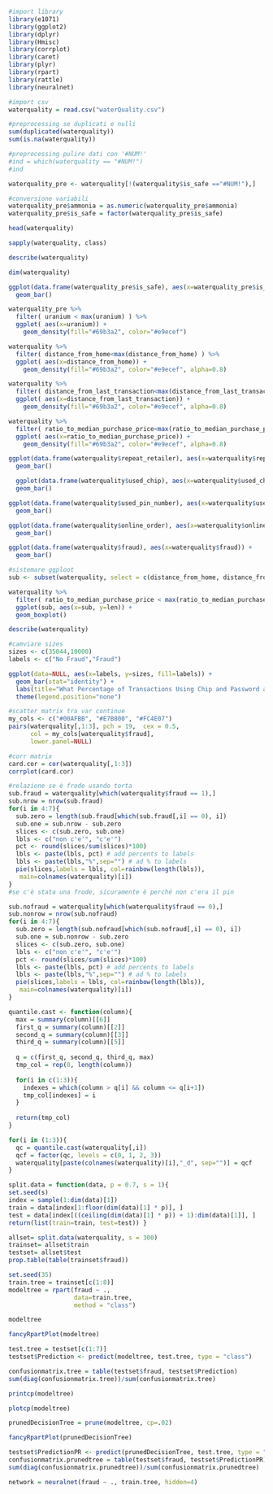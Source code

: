 ```r
#import library
library(e1071)
library(ggplot2)
library(dplyr)
library(Hmisc)
library(corrplot)
library(caret)
library(plyr)
library(rpart)
library(rattle)
library(neuralnet)
```

```r
#import csv
waterquality = read.csv("waterQuality.csv")
```

```r
#preprocessing se duplicati e nulli
sum(duplicated(waterquality))
sum(is.na(waterquality))
```

```r
#preprocessing pulire dati con '#NUM!'
#ind = which(waterquality == "#NUM!")
#ind
```

```r
 
waterquality_pre <- waterquality[!(waterquality$is_safe =="#NUM!"),]
```

```r
#conversione variabili
waterquality_pre$ammonia = as.numeric(waterquality_pre$ammonia)
waterquality_pre$is_safe = factor(waterquality_pre$is_safe)
```

```r
head(waterquality)
```

```r
sapply(waterquality, class)
```


```r
describe(waterquality)
```


```r
dim(waterquality)
```


```r
ggplot(data.frame(waterquality_pre$is_safe), aes(x=waterquality_pre$is_safe)) +
  geom_bar()
```
```r
waterquality_pre %>%
  filter( uranium < max(uranium) ) %>%
  ggplot( aes(x=uranium)) +
    geom_density(fill="#69b3a2", color="#e9ecef")
```



```r
waterquality %>%
  filter( distance_from_home<max(distance_from_home) ) %>%
  ggplot( aes(x=distance_from_home)) +
    geom_density(fill="#69b3a2", color="#e9ecef", alpha=0.8)
```

```r
waterquality %>%
  filter( distance_from_last_transaction<max(distance_from_last_transaction) ) %>%
  ggplot( aes(x=distance_from_last_transaction)) +
    geom_density(fill="#69b3a2", color="#e9ecef", alpha=0.8)
```

```r
waterquality %>%
  filter( ratio_to_median_purchase_price<max(ratio_to_median_purchase_price) ) %>%
  ggplot( aes(x=ratio_to_median_purchase_price)) +
    geom_density(fill="#69b3a2", color="#e9ecef", alpha=0.8)
```

```r
ggplot(data.frame(waterquality$repeat_retailer), aes(x=waterquality$repeat_retailer)) +
  geom_bar()
```

```r
  ggplot(data.frame(waterquality$used_chip), aes(x=waterquality$used_chip)) +
  geom_bar()
```

```r
ggplot(data.frame(waterquality$used_pin_number), aes(x=waterquality$used_pin_number)) +
  geom_bar()
```

```r
ggplot(data.frame(waterquality$online_order), aes(x=waterquality$online_order)) +
  geom_bar()
```

```r
ggplot(data.frame(waterquality$fraud), aes(x=waterquality$fraud)) +
  geom_bar()
```

```r
#sistemare ggploot
sub <- subset(waterquality, select = c(distance_from_home, distance_from_last_transaction, ratio_to_median_purchase_price))

waterquality %>%
  filter( ratio_to_median_purchase_price < max(ratio_to_median_purchase_price) ) %>%
  ggplot(sub, aes(x=sub, y=len)) + 
  geom_boxplot()
```

```r
describe(waterquality)
```

```r
#camviare sizes
sizes <- c(35044,10000)
labels <- c("No Fraud","Fraud")

ggplot(data=NULL, aes(x=labels, y=sizes, fill=labels)) +
  geom_bar(stat="identity") +
  labs(title="What Percentage of Transactions Using Chip and Password are Fraud Transactions?", fill="") +
  theme(legend.position="none")
```

```r
#scatter matrix tra var continue
my_cols <- c("#00AFBB", "#E7B800", "#FC4E07")  
pairs(waterquality[,1:3], pch = 19,  cex = 0.5,
      col = my_cols[waterquality$fraud],
      lower.panel=NULL)
```

```r
#corr matrix
card.cor = cor(waterquality[,1:3])
corrplot(card.cor)
```

```r
#relazione se è frode usando torta
sub.fraud = waterquality[which(waterquality$fraud == 1),]
sub.nrow = nrow(sub.fraud)
for(i in 4:7){
  sub.zero = length(sub.fraud[which(sub.fraud[,i] == 0), i])
  sub.one = sub.nrow - sub.zero
  slices <- c(sub.zero, sub.one)
  lbls <- c("non c'e'", "c'e'")
  pct <- round(slices/sum(slices)*100)
  lbls <- paste(lbls, pct) # add percents to labels
  lbls <- paste(lbls,"%",sep="") # ad % to labels
  pie(slices,labels = lbls, col=rainbow(length(lbls)),
   main=colnames(waterquality)[i])
}
#se c'è stata una frode, sicuramente è perché non c'era il pin
```

```r
sub.nofraud = waterquality[which(waterquality$fraud == 0),]
sub.nonrow = nrow(sub.nofraud)
for(i in 4:7){
  sub.zero = length(sub.nofraud[which(sub.nofraud[,i] == 0), i])
  sub.one = sub.nonrow - sub.zero
  slices <- c(sub.zero, sub.one)
  lbls <- c("non c'e'", "c'e'")
  pct <- round(slices/sum(slices)*100)
  lbls <- paste(lbls, pct) # add percents to labels
  lbls <- paste(lbls,"%",sep="") # ad % to labels
  pie(slices,labels = lbls, col=rainbow(length(lbls)),
   main=colnames(waterquality)[i])
}
```

```r
quantile.cast <- function(column){
  max = summary(column)[[6]]
  first_q = summary(column)[[2]]
  second_q = summary(column)[[3]]
  third_q = summary(column)[[5]]
  
  q = c(first_q, second_q, third_q, max)
  tmp_col = rep(0, length(column))
  
  for(i in c(1:3)){
    indexes = which(column > q[i] && column <= q[i+1])
    tmp_col[indexes] = i
  }
  
  return(tmp_col)
}
```

```r
for(i in (1:3)){
  qc = quantile.cast(waterquality[,i])
  qcf = factor(qc, levels = c(0, 1, 2, 3))
  waterquality[paste(colnames(waterquality)[i],"_d", sep="")] = qcf
}
```

```r
split.data = function(data, p = 0.7, s = 1){
set.seed(s)
index = sample(1:dim(data)[1])
train = data[index[1:floor(dim(data)[1] * p)], ]
test = data[index[((ceiling(dim(data)[1] * p)) + 1):dim(data)[1]], ]
return(list(train=train, test=test)) } 
```

```r
allset= split.data(waterquality, s = 300)
trainset= allset$train
testset= allset$test
prop.table(table(trainset$fraud))
```

```r
set.seed(35)
train.tree = trainset[c(1:8)]
modeltree = rpart(fraud ~ ., 
                  data=train.tree, 
                  method = "class")
```

```r
modeltree
```

```r
fancyRpartPlot(modeltree)
```

```r
test.tree = testset[c(1:7)]
testset$Prediction <- predict(modeltree, test.tree, type = "class")
```

```r
confusionmatrix.tree = table(testset$fraud, testset$Prediction)
sum(diag(confusionmatrix.tree))/sum(confusionmatrix.tree)

```

```r
printcp(modeltree)
```

```r
plotcp(modeltree)
```

```r
prunedDecisionTree = prune(modeltree, cp=.02)
```

```r
fancyRpartPlot(prunedDecisionTree)
```

```r
testset$PredictionPR <- predict(prunedDecisionTree, test.tree, type = "class")
confusionmatrix.prunedtree = table(testset$fraud, testset$PredictionPR)
sum(diag(confusionmatrix.prunedtree))/sum(confusionmatrix.prunedtree)
```

```r
network = neuralnet(fraud ~ ., train.tree, hidden=4)
```

```r

```
